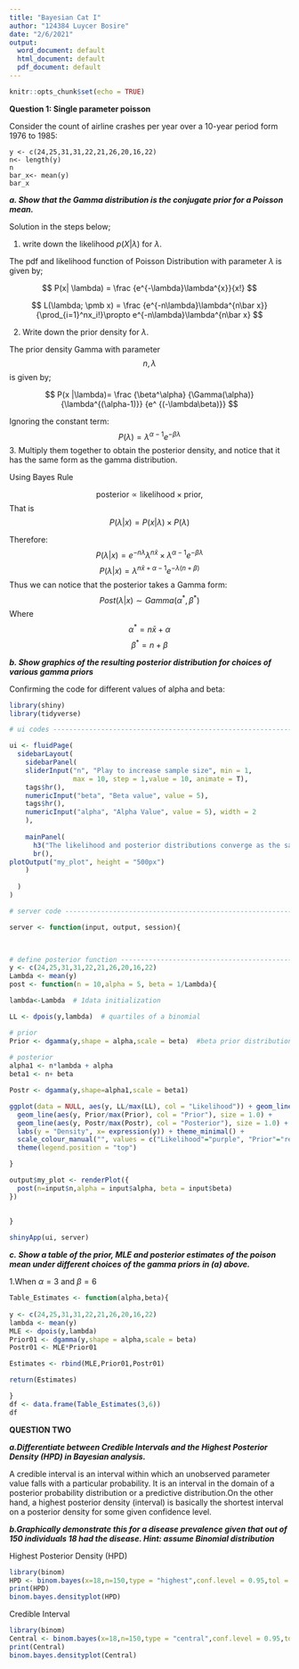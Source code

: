 ---
title: "Bayesian Cat I"
author: "124384 Luycer Bosire"
date: "2/6/2021"
output:
  word_document: default
  html_document: default
  pdf_document: default
---

```{r setup, include=FALSE}
knitr::opts_chunk$set(echo = TRUE)
```

**Question 1: Single parameter poisson**

Consider the count of airline crashes per year over a 10-year period form 1976 to 1985:
  
    y <- c(24,25,31,31,22,21,26,20,16,22)
    n<- length(y)
    n
    bar_x<- mean(y)
    bar_x

**_a. Show that the Gamma distribution is the conjugate prior for a Poisson mean._**

Solution in the steps below; 

1. write down the likelihood $p(X|\lambda)$ for $\lambda$. 

The pdf and likelihood function of Poisson Distribution with parameter $\lambda$ is given by;

  $$ P(x| \lambda) = \frac {e^{-\lambda}\lambda^{x}}{x!} $$
  
$$ L(\lambda; \pmb x) = \frac {e^{-n\lambda}\lambda^{n\bar x}}{\prod_{i=1}^nx_i!}\propto e^{-n\lambda}\lambda^{n\bar x} $$

2. Write down the prior density for $\lambda$.

The prior density Gamma with parameter $$n, \lambda$$ is given by;

$$ P(x |\lambda)= \frac {\beta^\alpha} {\Gamma(\alpha)} {\lambda^{(\alpha-1)}} {e^ {(-\lambda\beta)}} $$

Ignoring the constant term:
$$P(\lambda)=\lambda^{\alpha-1}e^{-\beta\lambda}$$
3. Multiply them together to obtain the posterior density, and notice that it has the same form as the gamma distribution.

Using Bayes Rule

$$\text{posterior} \propto \text{likelihood} \times \text{prior},$$
That is
$$P(\lambda|x)=P(x|\lambda) \times P(\lambda)$$

Therefore:
$$P(\lambda|x)=e^{-n\lambda}\lambda^{n\bar x}\times\lambda^{\alpha-1}e^{-\beta\lambda}$$
$$P(\lambda|x)=\lambda^{n\bar x+\alpha-1}e^{-\lambda(n+\beta)}$$
Thus we can notice that the posterior takes a Gamma form:
$$Post(\lambda|x)∼Gamma(\alpha^*,\beta^*)$$
Where
$$\alpha^*=n\bar x+\alpha $$
$$\beta^*=n+\beta$$

**_b. Show graphics of the resulting posterior distribution for choices of various gamma priors_**

Confirming the code for different values of alpha and beta:

```{r}
library(shiny)
library(tidyverse)

# ui codes ----------------------------------------------------------------

ui <- fluidPage(
  sidebarLayout(
    sidebarPanel(
    sliderInput("n", "Play to increase sample size", min = 1,
                max = 10, step = 1,value = 10, animate = T),
    tags$hr(),
    numericInput("beta", "Beta value", value = 5),
    tags$hr(),
    numericInput("alpha", "Alpha Value", value = 5), width = 2
    ),
    
    mainPanel(
      h3("The likelihood and posterior distributions converge as the sample size n increases"),
      br(),
plotOutput("my_plot", height = "500px")
    )
    
  )
)

# server code -------------------------------------------------------------

server <- function(input, output, session){
  


# define posterior function -----------------------------------------------
y <- c(24,25,31,31,22,21,26,20,16,22)
Lambda <- mean(y)
post <- function(n = 10,alpha = 5, beta = 1/Lambda){

lambda<-Lambda  # 1data initialization

LL <- dpois(y,lambda)  # quartiles of a binomial

# prior
Prior <- dgamma(y,shape = alpha,scale = beta)  #beta prior distribution
  
# posterior
alpha1 <- n*lambda + alpha
beta1 <- n+ beta

Postr <- dgamma(y,shape=alpha1,scale = beta1)

ggplot(data = NULL, aes(y, LL/max(LL), col = "Likelihood")) + geom_line(size = 1.0)+
  geom_line(aes(y, Prior/max(Prior), col = "Prior"), size = 1.0) + 
  geom_line(aes(y, Postr/max(Postr), col = "Posterior"), size = 1.0) +
  labs(y = "Density", x= expression(y)) + theme_minimal() +
  scale_colour_manual("", values = c("Likelihood"="purple", "Prior"="red", "Posterior"="blue")) +
  theme(legend.position = "top")

}

output$my_plot <- renderPlot({
  post(n=input$n,alpha = input$alpha, beta = input$beta)
})
  
  
}

shinyApp(ui, server)

```
**_c. Show a table of the prior, MLE and posterior estimates of the poison mean under different choices of the gamma priors in (a) above._**

1.When $\alpha=3$ and $\beta=6$
```{r}

Table_Estimates <- function(alpha,beta){
  
y <- c(24,25,31,31,22,21,26,20,16,22)
lambda <- mean(y)
MLE <- dpois(y,lambda)
Prior01 <- dgamma(y,shape = alpha,scale = beta)
Postr01 <- MLE*Prior01

Estimates <- rbind(MLE,Prior01,Postr01)

return(Estimates)

}
df <- data.frame(Table_Estimates(3,6))
df
```
**QUESTION TWO**

**_a.Differentiate between Credible Intervals and the Highest Posterior Density (HPD) in Bayesian analysis._**



A credible interval is an interval within which an unobserved parameter value falls with a particular probability. It is an interval in the domain of a posterior probability distribution or a predictive distribution.On the other hand, a highest posterior density (interval) is basically the shortest interval on a posterior density for some given confidence level.


**_b.Graphically demonstrate this for a disease prevalence given that out of 150 individuals 18 had the disease. Hint: assume Binomial distribution_**

Highest Posterior Density (HPD)
```{r}
library(binom)
HPD <- binom.bayes(x=18,n=150,type = "highest",conf.level = 0.95,tol = 1e-9)
print(HPD)
binom.bayes.densityplot(HPD)
```

Credible Interval

```{r}
library(binom)
Central <- binom.bayes(x=18,n=150,type = "central",conf.level = 0.95,tol = 1e-9)
print(Central)
binom.bayes.densityplot(Central)

```
